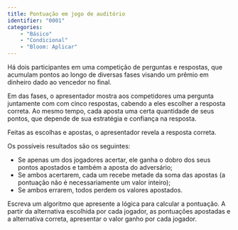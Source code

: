 ```yaml
---
title: Pontuação em jogo de auditório
identifier: "0001"
categories: 
    - "Básico"
    - "Condicional"
    - "Bloom: Aplicar"
---
```



::: {.exercicio}
Há dois participantes em uma competição de perguntas e respostas, que acumulam pontos ao longo de diversas fases visando um prêmio em dinheiro dado ao vencedor no final.

Em das fases, o apresentador mostra aos competidores uma pergunta juntamente com com cinco respostas, cabendo a eles escolher a resposta correta. Ao mesmo tempo, cada aposta uma certa quantidade de seus pontos, que depende de sua estratégia e confiança na resposta.

Feitas as escolhas e apostas, o apresentador revela a resposta correta.

Os possíveis resultados são os seguintes:

* Se apenas um dos jogadores acertar, ele ganha o dobro dos seus pontos apostados e também a aposta do adversário;
* Se ambos acertarem, cada um recebe metade da soma das apostas (a pontuação não é necessariamente um valor inteiro);
* Se ambos errarem, todos perdem os valores apostados.

Escreva um algoritmo que apresente a lógica para calcular a pontuação. A partir da alternativa escolhida por cada jogador, as pontuações apostadas e a alternativa correta, apresentar o valor ganho por cada jogador.
:::